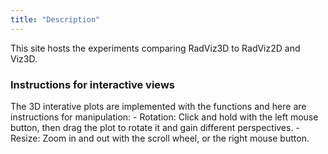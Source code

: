 ---
title: "Description"
---

This site hosts the experiments comparing RadViz3D to RadViz2D and Viz3D.

### Instructions for interactive views
The 3D interative plots are implemented with the \texttt{rgl} functions and here are instructions for manipulation:
- Rotation: Click and hold with the left mouse button, then drag the plot to rotate it and gain different perspectives.
- Resize: Zoom in and out with the scroll wheel, or the right mouse button.
